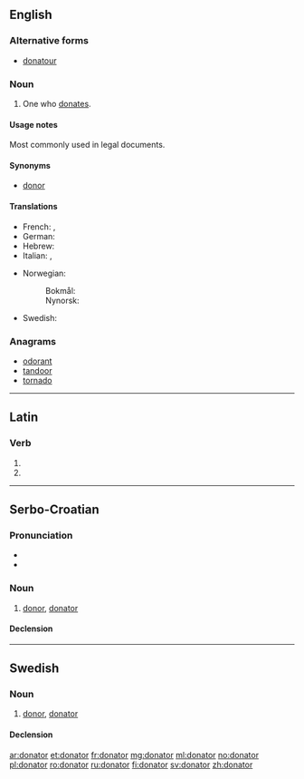 ==English==

===Alternative forms===
* [[donatour]] {{qualifier|obsolete}}

===Noun===
{{en-noun}}

# One who [[donate]]s.

====Usage notes====
Most commonly used in legal documents.

====Synonyms====
* [[donor]]

====Translations====
{{trans-top|one who donates}}
* French: {{t+|fr|donateur|m}}, {{t+|fr|donatrice|f}}
* German: {{t+|de|Spender|m}}
* Hebrew: {{t|he|תורם|m|tr=torém|sc=Hebr}}
* Italian: {{t|it|donatore|m}}, {{t|it|donatrice|f}}
{{trans-mid}}
* Norwegian:
*: Bokmål: {{t+|nb|donator|m}}
*: Nynorsk: {{t|nn|donator|m}}
* Swedish: {{t+|sv|donator}}
{{trans-bottom}}

===Anagrams===
* [[odorant#English|odorant]]
* [[tandoor#English|tandoor]]
* [[tornado#English|tornado]]

----

==Latin==

===Verb===
{{la-verb-form|dōnātor}}

# {{conjugation of|dōnō||2|s|fut|pass|imp|lang=la}}
# {{conjugation of|dōnō||3|s|fut|pass|imp|lang=la}}

----

==Serbo-Croatian==

===Pronunciation===
* {{IPA|/dǒnaːtor/|lang=sh}}
* {{hyphenation|do|na|tor|lang=sh}}

===Noun===
{{sh-noun|g=m|head=dònātor|r|донатор|до̀на̄тор}}

# [[donor]], [[#English|donator]]

====Declension====
{{sh-decl-noun
|donator|donatori
|donatora|donatora
|donatoru|donatorima
|donatora|donatore
|donatore|donatori
|donatoru|donatorima
|donatorom|donatorima
}}

----

==Swedish==

===Noun===
{{sv-noun|c}}

# [[donor]], [[#English|donator]]

====Declension====
{{sv-noun-irreg-c|2=donatorn|3=donatorer}}

[[ar:donator]]
[[et:donator]]
[[fr:donator]]
[[mg:donator]]
[[ml:donator]]
[[no:donator]]
[[pl:donator]]
[[ro:donator]]
[[ru:donator]]
[[fi:donator]]
[[sv:donator]]
[[zh:donator]]
